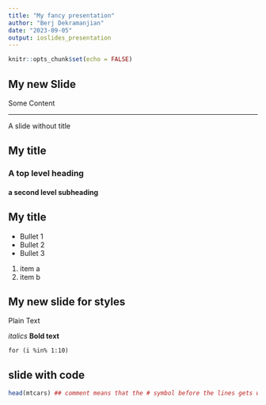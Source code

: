 ```yaml
---
title: "My fancy presentation"
author: "Berj Dekramanjian"
date: "2023-09-05"
output: ioslides_presentation
---
```


```r
knitr::opts_chunk$set(echo = FALSE)
```


## My new Slide
Some Content

***
A slide without title

## My title

### A top level heading

#### a second level subheading



## My title

- Bullet 1
- Bullet 2
- Bullet 3

1. item a
2. item b  


## My new slide for styles

Plain Text

*italics*
**Bold text**

`for (i %in% 1:10)`


## slide with code
```r
head(mtcars) ## comment means that the # symbol before the lines gets wiped
```



